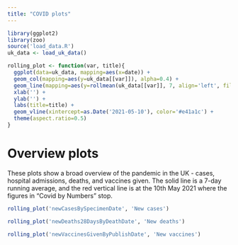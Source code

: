 ```yaml
---
title: "COVID plots"
---
```


```r
library(ggplot2)
library(zoo)
source('load_data.R')
uk_data <- load_uk_data()
```
```r
rolling_plot <- function(var, title){
  ggplot(data=uk_data, mapping=aes(x=date)) +
  geom_col(mapping=aes(y=uk_data[[var]]), alpha=0.4) +
  geom_line(mapping=aes(y=rollmean(uk_data[[var]], 7, align='left', fill=NA))) +
  xlab('') +
  ylab('') +
  labs(title=title) +
  geom_vline(xintercept=as.Date('2021-05-10'), color='#e41a1c') +
  theme(aspect.ratio=0.5)
}
```
# Overview plots
These plots show a broad overview of the pandemic in the UK - cases, hospital admissions, deaths, and vaccines given. The solid line is a 7-day running average, and the red vertical line is at the 10th May 2021 where the figures in "Covid by Numbers" stop.

```r
rolling_plot('newCasesBySpecimenDate', 'New cases')
```

```r
rolling_plot('newDeaths28DaysByDeathDate', 'New deaths')
```

```r
rolling_plot('newVaccinesGivenByPublishDate', 'New vaccines')
```